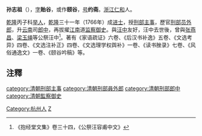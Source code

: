 '''孙志祖'''（{{bd|1737年||1801年|catIdx=S孙}}），[[表字|字]]'''贻谷'''，或作'''颐谷'''，[[号|号]]'''约斋'''。[[浙江|浙江]][[仁和县|仁和]]人。

[[乾隆|乾隆]]丙子科[[举人|举人]]，[[乾隆|乾隆]]三十一年（1766年）成[[进士|进士]]，授[[刑部|刑部]][[主事|主事]]，歷官[[刑部|刑部]][[员外郎|员外郎]]，升[[云南|云南]]司[[郎中|郎中]]，再拔擢[[江南|江南]]道[[监察御史|监察御史]]。與[[汪中|汪中]]友好，汪中去世後，曾與[[张燕昌|张燕昌]]、[[梁玉绳|梁玉绳]]等公祭汪中<ref>《抱经堂文集》卷三十四，《公祭汪容甫中文》</ref>。著有《家语疏证》六卷、《后汉书补逸》五卷、《文选考异》四卷、《文选注补正》四卷、《文选理学权舆补》一卷、《读书脞录》七卷、《风俗通逸文》一卷、《颐谷吟稿》等。

== 注釋 ==
{{reflist}}

{{清朝人物小作品}}
{{乾隆三十一年丙戌科殿試金榜}}
{{DEFAULTSORT:Sun孫}}
[[category:清朝刑部主事|category:清朝刑部主事]]
[[category:清朝刑部員外郎|category:清朝刑部員外郎]]
[[category:清朝刑部郎中|category:清朝刑部郎中]]
[[category:清朝監察御史|category:清朝監察御史]]
[[Category:杭州人|Category:杭州人]]
[[Category:孫姓|Z]]
